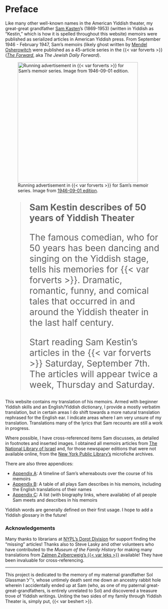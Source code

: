 # Preface {.unnumbered}


Like many other well-known names in the American Yiddish theater, my great-great grandfather [Sam Kasten](./about-sam.qmd)'s (1869-1953) (written in Yiddish as "Kestin," which is how it is spelled throughout this website) memoirs were published as serialized articles in American Yiddish press. From September 1946 - February 1947, Sam's memoirs (likely ghost written by [Mendel Osherowitch](https://en.wikipedia.org/wiki/Mendel_Osherowitch) were published as a 45-article series in the {{< var forverts >}} ([*The Forward*](https://forward.com), aka *The Jewish Daily Forward*).

:::: {layout-ncol="2"}

![Running advertisement in {{< var forverts >}} for Sam's memoir series. Image from [1946-09-01 edition](https://www.nli.org.il/en/newspapers/frw/1946/09/01/01/).](img/newspaper_clippings/1946-09-01_forverts.png){width="4in"}

::: {style="font-size: 200%;"}

> **Sam Kestin describes of 50 years of Yiddish Theater**
>
> The famous comedian, who for 50 years has been dancing and singing on the Yiddish stage, tells his memories for {{< var forverts >}}.
> Dramatic, romantic, funny, and comical tales that occurred in and around the Yiddish theater in the last half century.
>
> Start reading Sam Kestin's articles in the {{< var forverts >}} Saturday, September 7th.
> The articles will appear twice a week, Thursday and Saturday.

:::

::::


This website contains my translation of his memoirs.
Armed with beginner Yiddish skills and an English/Yiddish dictionary, I provide a mostly verbatim translation, but in certain areas I do shift towards a more natural translation rephrased for the English ear. I indicate areas where I am very unsure of my translation. Translations many of the lyrics that Sam recounts are still a work in progress.

Where possible, I have cross-referenced items Sam discusses, as detailed in footnotes and inserted images. I obtained all memoirs articles from [The National Library of Israel](https://www.nli.org.il/en/newspapers/frw) and, for those newspaper editions that were not available online, from the [New York Public Library's](https://www.nypl.org/) microfiche archives.

There are also three appendices:

- [Appendix A](./appendices/timeline.qmd): A timeline of Sam's whereabouts over the course of his memoirs
- [Appendix B](./appendices/plays.qmd): A table of all plays Sam describes in his memoirs, including the English translations of their names
- [Appendix C](./appendices/people.qmd): A list (with biography links, where available) of all people Sam meets and describes in his memoirs

Yiddish words are generally defined on their first usage. I hope to add a Yiddish glossary in the future!


### Acknowledgements {.unnumbered}

Many thanks to librarians at [NYPL's Dorot Division](https://www.nypl.org/locations/schwarzman/jewish-division) for support finding the "missing" articles!
Thanks also to Steve Lasky and other volunteers who have contributed to the *Museum of the Family History* for making many translations from [Zalmen Zylbercweig's {{< var leks >}}](https://www.museumoffamilyhistory.com/yt/lex-biography.htm) available! They have been invaluable for cross-referencing.


------------------------------------------------------------------------

This project is dedicated to the memory of my maternal grandfather Sol Glassman ז׳׳ל, whose untimely death sent me down an ancestry rabbit hole wherein I accidentally ended up at Sam (who, as one of my paternal great-great-grandfathers, is entirely unrelated to Sol) and discovered a treasure trove of Yiddish writings.
Uniting the two sides of my family through Yiddish Theater is, simply put, {{< var beshert >}}.
